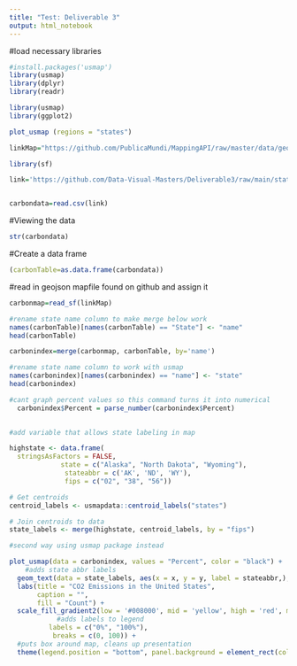---
title: "Test: Deliverable 3"
output: html_notebook
---

#load necessary libraries
```{r}
#install.packages('usmap')
library(usmap)
library(dplyr)
library(readr)
```


```{r}
library(usmap)
library(ggplot2)

plot_usmap (regions = "states")
```
```{r}
linkMap="https://github.com/PublicaMundi/MappingAPI/raw/master/data/geojson/us-states.json"

library(sf)
```

```{r}
link='https://github.com/Data-Visual-Masters/Deliverable3/raw/main/state_percapita_CO2emissions.csv'


carbondata=read.csv(link)
```
#Viewing the data
```{r}
str(carbondata)
```
#Create a data frame

```{r}
(carbonTable=as.data.frame(carbondata))
```

#read in geojson mapfile found on github and assign it
```{r}
carbonmap=read_sf(linkMap)
```

```{r}
#rename state name column to make merge below work
names(carbonTable)[names(carbonTable) == "State"] <- "name"
head(carbonTable)
```

```{r}
carbonindex=merge(carbonmap, carbonTable, by='name')
```

```{r}
#rename state name column to work with usmap
names(carbonindex)[names(carbonindex) == "name"] <- "state"
head(carbonindex)
```

```{r}
#cant graph percent values so this command turns it into numerical
  carbonindex$Percent = parse_number(carbonindex$Percent)
         
```

```{r}
#add variable that allows state labeling in map

highstate <- data.frame(
  stringsAsFactors = FALSE,
             state = c("Alaska", "North Dakota", "Wyoming"),
              stateabbr = c('AK', 'ND', 'WY'),
              fips = c("02", "38", "56"))

# Get centroids
centroid_labels <- usmapdata::centroid_labels("states")

# Join centroids to data
state_labels <- merge(highstate, centroid_labels, by = "fips")
```


```{r}
#second way using usmap package instead

plot_usmap(data = carbonindex, values = "Percent", color = "black") +
    #adds state abbr labels
  geom_text(data = state_labels, aes(x = x, y = y, label = stateabbr,), color = "black") +
  labs(title = "CO2 Emissions in the United States",
       caption = "",
       fill = "Count") +
  scale_fill_gradient2(low = '#008000', mid = 'yellow', high = 'red', midpoint = 50, name = "Per Capita % CO2 Emissions Change (1970-2020)", 
            #adds labels to legend           
          labels = c("0%", "100%"),
           breaks = c(0, 100)) + 
  #puts box around map, cleans up presentation
  theme(legend.position = "bottom", panel.background = element_rect(color='black'), legend.key.size = unit(0.4, "cm"), plot.title = element_text(size=14))
```